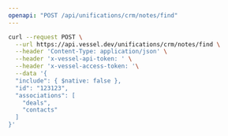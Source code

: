 ```yaml
---
openapi: "POST /api/unifications/crm/notes/find"
---
```


<RequestExample>

```bash Request
curl --request POST \
  --url https://api.vessel.dev/unifications/crm/notes/find \
  --header 'Content-Type: application/json' \
  --header 'x-vessel-api-token: ' \
  --header 'x-vessel-access-token: '\
  --data '{
  "include": { $native: false },
  "id": "123123",
  "associations": [
    "deals",
    "contacts"
  ]
}'
```

</RequestExample>



